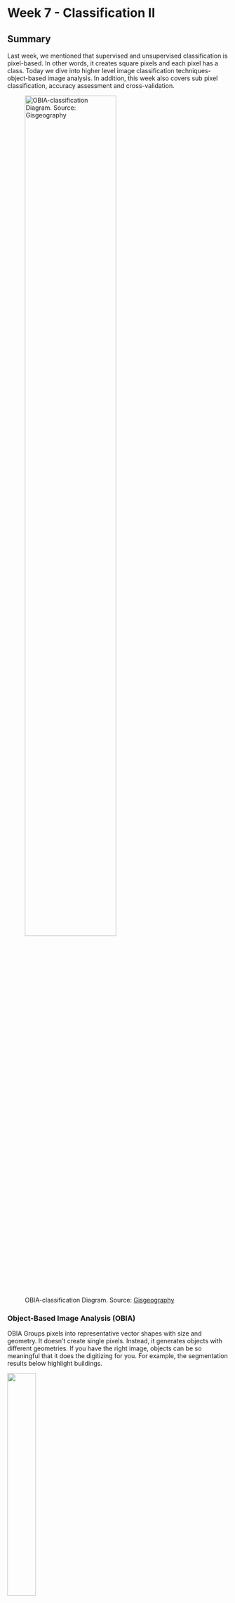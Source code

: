 # Week 7 - Classification II

## Summary

Last week, we mentioned that supervised and unsupervised classification is pixel-based. In other words, it creates square pixels and each pixel has a class. Today we dive into higher level image classification techniques- object-based image analysis. In addition, this week also covers sub pixel classification, accuracy assessment and cross-validation.

![OBIA-classification Diagram. Source: [Gisgeography](https://gisgeography.com/obia-object-based-image-analysis-geobia/)](week7-images/OBIA-classification1-1.png){width="70%"}

### Object-Based Image Analysis (OBIA)

OBIA Groups pixels into representative vector shapes with size and geometry. It doesn’t create single pixels. Instead, it generates objects with different geometries. If you have the right image, objects can be so meaningful that it does the digitizing for you. For example, the segmentation results below highlight buildings.

![](week7-images/obia-segmentation-clustering-ml.png){width="36%"}                         ![](week7-images/object-based-diagram.png){width="45%"}

Source: [Gisgeography](https://gisgeography.com/obia-object-based-image-analysis-geobia/)

Four steps to perform OBIA classification:

1.  Perform multiresolution segmentation
2.  Select training areas
3.  Define statistics
4.  Classify

In OBIA classification, we can use different methods to classify objects. For example,

-   **shape**: if we want to classify buildings, we can use a shape statistic such as “rectangular fit”. This tests an object’s geometry to the shape of a rectangle.

-   **texture**: homogeneity of an object. For example, water is mostly homogeneous because it’s mostly dark blue. But forests have shadows and are a mix of green and black.

-   **spectral**: we can use the mean value of spectral properties such as near-infrared, short-wave infrared, red, green, or blue.

-   **geographic context**: objects have proximity and distance relationships between neighbors.

-   **Nearest neighbor (NN) classification**: similar to supervised classification

![Each object in OBIA has statistics associated with it. On the right, is image object information for the selected building regarding its shape, size and spectral characteristics. Source: [Gisgeography](https://gisgeography.com/obia-object-based-image-analysis-geobia/)](week7-images/OBIA-Image-Object-Information-1-1.png){width="77%"}

### How to decide which image classification technique to use?

Let’s say we want to classify trees in high spatial resolution image.

We decide to choose all pixels with high NDVI in that image. But this could also misclassify other pixels in the image that aren’t trees. For this reason, pixel-based classification like unsupervised and supervised classification gives a "salt and pepper" look, which means image appears to be speckled with noise or granular variations.

![Unsupervised classification with unwanted speckle classification. Source: [Gisgeography](https://gisgeography.com/obia-object-based-image-analysis-geobia/)](week7-images/Unsupervised-Classification-Salt-Pepper.png){width="77%"}

Humans naturally aggregate spatial information into groups. Multiresolution segmentation does this task by grouping homogenous pixels into objects. Water features are easily recognizable after multiresolution segmentation. This is how humans visualize spatial features.

**So, when should we use pixel-based (unsupervised and supervised classification) or object-based classification?**

![Source: [Gisgeography](https://gisgeography.com/obia-object-based-image-analysis-geobia/)](week7-images/Spatial-Resolution-Comparison.png){width="80%"}

As I illustrated before, spatial resolution is an important factor when selecting image classification techniques. When we have a low spatial resolution image, both traditional pixel-based and object-based image classification techniques perform well. In contrast, when we have a high spatial resolution image, OBIA is superior to traditional pixel-based classification.

### Sub-pixel Analysis

Sub-pixel means that each pixel will be divided into smaller units to implement interpolation algorithms for these smaller units.

Sub-pixel mapping, which in most cases can be regarded as a subsequent procedure to spectral unmixing, aims to arrange the spatial location of possible classes inside each mixed pixel given the obtained abundance map.

![An example of sub-pixel analysis, comparing high-resolution imagery with images processed from medium-resolution remote sensing data such as Landsat. Source: [(MacLachlan et al., 2017)](https://doi.org/10.1080/01431161.2017.1346403)](week7-images/Subpixel%20land-cover%20classification%20for%20improved%20urban%20area%20estimates%20using%20Landsat.jpg){width="50%"}

The goal of sub-pixel analysis is to extract more detailed information at the pixel level. For example, even if a pixel is primarily covered by buildings, if it also includes a portion of roads and vegetation, sub-pixel analysis will be able to identify these proportions. This is particularly useful for urban planning and environmental monitoring, as it allows for more precise mapping and monitoring of urban land use and changes.

### Accuracy Assessment

Confusion Matrix is a fundamental tool for assessing the performance of classification models in machine learning and statistics. It provides a visual representation of the actual vs. predicted outcomes for a binary classifier, helping to understand how well the model performs in distinguishing between two classes (e.g., spam vs. non-spam in email filtering).

The confusion matrix consists of four key elements:

-   **True Positives (TP):** Instances correctly predicted as positive (e.g., emails correctly identified as spam).
-   **False Negatives (FN):** Positive instances incorrectly predicted as negative (e.g., spam emails misclassified as non-spam).
-   **False Positives (FP):** Negative instances incorrectly predicted as positive (e.g., non-spam emails misclassified as spam).
-   **True Negatives (TN):** Instances correctly predicted as negative (e.g., non-spam emails correctly identified as non-spam).

Advanced classification metrics derived from the confusion matrix offer deeper insights into the model's performance, including:

![Confusion matrix with advanced classification metrics. Source: [Manisha-sirsat](https://manisha-sirsat.blogspot.com/2019/04/confusion-matrix.html)](week7-images/confusionMatrxiUpdated.jpg){width="80%"}

-   **Sensitivity (Recall or True Positive Rate):** The proportion of actual positives correctly identified by the model. High sensitivity indicates the model is good at catching positive cases.
-   **Specificity (True Negative Rate):** The proportion of actual negatives correctly identified, showing how well the model identifies negative cases.
-   **Precision:** The proportion of positive identifications that were actually correct, highlighting the model's accuracy in predicting positive classes.
-   **Accuracy:** The overall proportion of correct predictions made out of all predictions, providing a general measure of the model's performance.
-   **F1 Score:** The harmonic mean of precision and recall, offering a balance between them and is particularly useful when the classes are imbalanced.

**Accuracy Assessment** refers to evaluating how accurately a model predicts outcomes across its entire set of predictions. Except this, it also look at how the model balances detecting true positives versus true negatives, its precision, and more. These details are especially important when the data isn't evenly distributed, thus helps in identifying the strengths and weaknesses of a model, guiding improvements and adjustments to enhance its predictive capabilities.

### Cross-validation

Cross-validation involves splitting the dataset into smaller subsets to repeatedly train and validate the model. The most common method of cross-validation is k-fold cross-validation.

1.  **Generalization Ability Assessment**: evaluate the model's predictive ability on unknown data.

2.  **Avoiding Overfitting**: ensure the effectiveness and robustness of the model in practical applications.

3.  **Model Selection and Hyperparameter Tuning**: such as the learning rate or the number of layers in deep learning models, to improve the performance of the model.

## Applications

I learned a really cool application in class, which is with high-resolution, and near-Real-Time classification,called [Dynamic World](https://dynamicworld.app/about)!! It leverages deep learning techniques on Sentinel-2 imagery to provide globally consistent, high-resolution (10m per pixel) land use and land cover (LULC) classification in near real-time (NRT). This is a significant advancement over traditional global land cover products, which are typically updated on an annual basis and often have substantial lag times between image acquisition and dataset release.

If you are interested in this, you can [click here](https://dynamicworld.app/explore) to experience the Dynamic World by yourself.

![Visual comparison of Dynamic World (DW) to other global and regional LULC datasets. Source: [Brown et al., 2022](https://doi.org/10.1038/s41597-022-01307-4)](week7-images/41597_2022_1307_Fig8.jpg){width="75%"}

With regard to the application of subpixel, my teacher MacLachlan et al. made a lot of contributions and progress. They explored subpixel land cover classification to enhance urban area estimation, leveraging high spatial resolution orthophotos and Landsat imagery for the Perth Metropolitan Region (PMR), Western Australia. The research demonstrated that correcting Landsat-derived subpixel estimates with values from a detailed comparison to high-resolution data significantly reduced estimation errors by about 55.08% for the PMR ([MacLachlan et al., 2017](https://doi.org/10.1080/01431161.2017.1346403)). This methodology, adaptable globally with readily available or inexpensive high-resolution imagery such as Google Earth, offers a promising approach to improving urban growth monitoring and sustainability efforts.

## Reflection

This week's exploration of remote sensing image classification introduced me to the ability of machine learning (ML) to discriminately interpret the Earth's surface from satellite imagery. I learnt about ML techniques such as CART, RF, ML, SVM, and etc. and practised the difference between supervised and unsupervised learning. To be honest, I was initially sceptical about the accuracy of the algorithms in classifying images compared to the human eye, but was later surprised to find out that the algorithms were able to skilfully classify image segments,.
